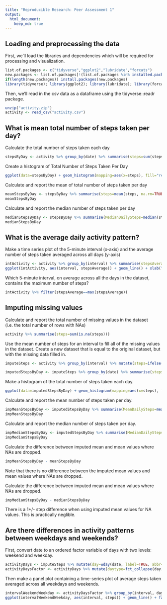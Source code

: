 ```yaml
---
title: "Reproducible Research: Peer Assessment 1"
output: 
  html_document:
    keep_md: true
---
```



## Loading and preprocessing the data
First, we'll load the libraries and dependencies which will be required for processing and visualization.

```r
list.of.packages <- c("tidyverse","ggplot2","lubridate","forcats")
new.packages <- list.of.packages[!(list.of.packages %in% installed.packages()[, "Package"])]
if(length(new.packages)) install.packages(new.packages)
library(tidyverse); library(ggplot2); library(lubridate); library(forcats)
```

Then, we'll read in the csv data as a dataframe using the tidyverse::readr package. 

```r
unzip("activity.zip")
activity <- read_csv("activity.csv")
```

## What is mean total number of steps taken per day?

Calculate the total number of steps taken each day
```r
stepsByDay <- activity %>% group_by(date) %>% summarise(steps=sum(steps))
```

Create a histogram of Total Number of Steps Taken Per Day
```r
ggplot(data=stepsByDay) + geom_histogram(mapping=aes(x=steps), fill="red", color="white", bins=30, na.rm=TRUE) + xlab("Steps") + ylab("Count") + ggtitle("Total Number of Steps Taken Per Day")
```

Calculate and report the mean of total number of steps taken per day
```r
meanStepsByDay <- stepsByDay %>% summarise(steps=mean(steps, na.rm=TRUE))
meanStepsByDay 
```

Calculate and report the median number of steps taken per day
```r
medianStepsByDay <- stepsByDay %>% summarise(MedianDailySteps=median(steps, na.rm=TRUE))
medianStepsByDay
```

## What is the average daily activity pattern?

Make a time series plot of the 5-minute interval (x-axis) and the average number of steps taken averaged across all days (y-axis)
```r
intActivity <- activity %>% group_by(interval) %>% summarise(stepsAverage=mean(steps, na.rm=TRUE))
ggplot(intActivity, aes(interval, stepsAverage)) + geom_line() + xlab("Time") + ylab("Average Number of Steps") + scale_x_continuous(breaks=c(0,500,1000,1500,2000), labels=c("0:00","5:00","10:00","15:00","20:00"))
```

Which 5-minute interval, on average across all the days in the dataset, contains the maximum number of steps?
```r
intActivity %>% filter(stepsAverage==max(stepsAverage)) 
```

## Imputing missing values

Calculate and report the total number of missing values in the dataset (i.e. the total number of rows with NAs)
```r
activity %>% summarise(steps=sum(is.na(steps)))
```

Use the mean number of steps for an interval to fill all of the missing values in the dataset.
Create a new dataset that is equal to the original dataset, but with the missing data filled in.
```r
imputeSteps <- activity %>% group_by(interval) %>% mutate(steps=ifelse(is.na(steps),mean(steps, na.rm=TRUE),steps))
```

```r
imputedStepsByDay <- imputeSteps %>% group_by(date) %>% summarise(steps=sum(steps))
```

Make a histogram of the total number of steps taken each day.
```r
ggplot(data=imputedStepsByDay) + geom_histogram(mapping=aes(x=steps), fill="red", color="white", bins=30, na.rm=TRUE) + xlab("Steps") + ylab("Count") + ggtitle("Total Number of Steps Taken Per Day (with Interval Mean Imputed for NAs)")
```


Calculate and report the mean number of steps taken per day.
```r
impMeanStepsByDay <- imputedStepsByDay %>% summarise(MeanDailySteps=mean(steps))
impMeanStepsByDay
```

Calculate and report the median number of steps taken per day.

```r
impMedianStepsByDay <- imputedStepsByDay %>% summarise(MedianDailySteps=median(steps))
impMedianStepsByDay
```

Calculate the difference between imputed mean and mean values where NAs are dropped.

```r
impMeanStepsByDay - meanStepsByDay
```

Note that there is no difference between the imputed mean values and mean values where NAs are dropped.

Calculate the difference between imputed mean and mean values where NAs are dropped. 
```r
impMedianStepsByDay - medianStepsByDay
```

There is a 1+/- step difference when using imputed mean values for NA values. This is practically neglible.

## Are there differences in activity patterns between weekdays and weekends?
First, convert date to an ordered factor variable of days with two levels: weekend and weekday.
```r
activityDays <- imputeSteps %>% mutate(day=wday(date, label=TRUE, abbr=FALSE)) 
activityDaysFactor <- activityDays %>% mutate(daytype=fct_collapse(day, weekend=c("Sunday", "Saturday"), weekday=c("Monday","Tuesday","Wednesday", "Thursday","Friday")))
```

Then make a panel plot containing a time-series plot of average steps taken averaged across all weekdays and weekends.
```r
intervalWeekendWeekday <- activityDaysFactor %>% group_by(interval, daytype) %>% summarise(steps=mean(steps))
ggplot(intervalWeekendWeekday, aes(interval, steps)) + geom_line() + facet_wrap(~ daytype, nrow=2) + xlab("Time") + ylab("Average Number of Steps") + scale_x_continuous(breaks=c(0,500,1000,1500,2000), labels=c("0:00","5:00","10:00","15:00","20:00"))
```